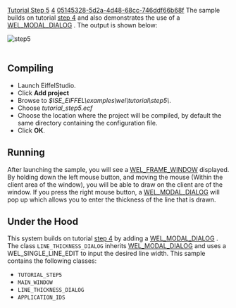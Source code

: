 [[Property:title|Tutorial Step 5]]
[[Property:weight|4]]
[[Property:uuid|05145328-5d2a-4d48-68cc-746ddf66b68f]]
The sample builds on tutorial [[Tutorial Step 4|step 4]]  and also demonstrates the use of a [[ref:libraries/wel/reference/wel_modal_dialog_chart|WEL_MODAL_DIALOG]] . The output is shown below: 
 [[Image:step5|step5]]  <br/>
<br/>

==Compiling==

* Launch EiffelStudio. 
* Click '''Add project'''
* Browse to ''$ISE_EIFFEL\examples\wel\tutorial\step5\''. 
* Choose ''tutorial_step5.ecf''
* Choose the location where the project will be compiled, by default the same directory containing the configuration file. 
* Click '''OK'''. 


==Running==

After launching the sample, you will see a [[ref:libraries/wel/reference/wel_frame_window_chart|WEL_FRAME_WINDOW]]  displayed. By holding down the left mouse button, and moving the mouse (Within the client area of the window), you will be able to draw on the client are of the window. If you press the right mouse button, a [[ref:libraries/wel/reference/wel_modal_dialog_chart|WEL_MODAL_DIALOG]]  will pop up which allows you to enter the thickness of the line that is drawn.

==Under the Hood==

This system builds on tutorial [[Tutorial Step 4|step 4]]  by adding a [[ref:libraries/wel/reference/wel_modal_dialog_chart|WEL_MODAL_DIALOG]] . The class <code>LINE_THICKNESS_DIALOG</code> inherits [[ref:libraries/wel/reference/wel_modal_dialog_chart|WEL_MODAL_DIALOG]]  and uses a WEL_SINGLE_LINE_EDIT to input the desired line width. 
This sample contains the following classes: 
* <code>TUTORIAL_STEP5</code>
* <code>MAIN_WINDOW</code>
* <code>LINE_THICKNESS_DIALOG</code>
* <code>APPLICATION_IDS</code>






